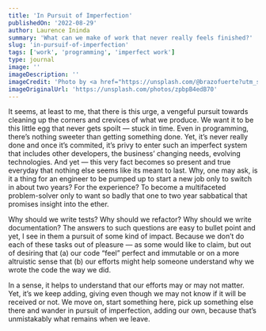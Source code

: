 ```yaml
---
title: 'In Pursuit of Imperfection'
publishedOn: '2022-08-29'
author: Laurence Ininda
summary: 'What can we make of work that never really feels finished?'
slug: 'in-pursuif-of-imperfection'
tags: ['work', 'programming', 'imperfect work']
type: journal
image: ''
imageDescription: ''
imageCredit: 'Photo by <a href="https://unsplash.com/@brazofuerte?utm_source=unsplash&utm_medium=referral&utm_content=creditCopyText">Collin Armstrong</a> on <a href="https://unsplash.com/s/photos/abandoned?utm_source=unsplash&utm_medium=referral&utm_content=creditCopyText">Unsplash</a>'
imageOriginalUrl: 'https://unsplash.com/photos/zpbpB4edB70'
---
```


It seems, at least to me, that there is this urge, a vengeful pursuit towards cleaning up the corners and crevices of what we produce. We want it to be this little egg that never gets spoilt — stuck in time. Even in programming, there’s nothing sweeter than getting something done. Yet, it’s never really done and once it’s commited, it’s privy to enter such an imperfect system that includes other developers, the business’ changing needs, evolving technologies. And yet — this very fact becomes so present and true everyday that nothing else seems like its meant to last. Why, one may ask, is it a thing for an engineer to be pumped up to start a new job only to switch in about two years? For the experience? To become a multifaceted problem-solver only to want so badly that one to two year sabbatical that promises insight into the ether.

Why should we write tests? Why should we refactor? Why should we write documentation? The answers to such questions are easy to bullet point and yet, I see in them a pursuit of some kind of impact. Because we don’t do each of these tasks out of pleasure — as some would like to claim, but out of desiring that (a) our code “feel” perfect and immutable or on a more altruistic sense that (b) our efforts might help someone understand why we wrote the code the way we did.

In a sense, it helps to understand that our efforts may or may not matter. Yet, it’s we keep adding, giving even though we may not know if it will be received or not. We move on, start something here, pick up something else there and wander in pursuit of imperfection, adding our own, because that’s unmistakably what remains when we leave.
